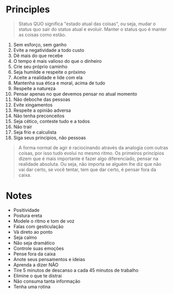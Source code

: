 # Principles

> Status QUO significa "estado atual das coisas", ou seja, mudar o status quo sair do status atual e evoluir. Manter o status quo é manter as coisas como estão.

1. Sem esforço, sem ganho
2. Evite a negatividade a todo custo
3. Dê mais do que recebe
4. O tempo é mais valioso do que o dinheiro
5. Crie seu próprio caminho
6. Seja humilde e respeite o próximo
7. Aceite a realidade e lide com ela
8. Mantenha sua ética e moral, acima de tudo
9. Respeite a natureza
10. Pensar apenas no que devemos pensar no atual momento
11. Não deboche das pessoas
12. Evite xingamentos
13. Respeite a opinião adversa
14. Não tenha preconceitos
15. Seja cético, conteste tudo e a todos
16. Não trair
17. Seja frio e calculista
18. Siga seus princípios, não pessoas

> A forma normal de agir é raciocinando através da analogia com outras coisas, por isso tudo evolui no mesmo ritmo. Os primeiros princípios dizem que é mais importante é fazer algo diferenciado, pensar na realidade absoluta. Ou seja, não importa se alguém lhe diz que não vai dar certo, se você tentar, tem que dar certo, é pensar fora da caixa.

# Notes

- Positividade
- Postura ereta
- Modele o ritmo e tom de voz
- Falas com gesticulação
- Vá direto ao ponto
- Seja calmo
- Não seja dramático
- Controle suas emoções
- Pense fora da caixa
- Anote seus pensamentos e ideias
- Aprenda a dizer NÃO
- Tire 5 minutos de descanso a cada 45 minutos de trabalho
- Elimine o que te distrai
- Não consuma tanta informação
- Tenha uma rotina